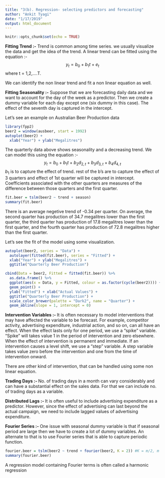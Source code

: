 ```yaml
---
title: "3(b). Regression- selecting predictors and forecasting"
author: "Ankit Tyagi"
date: "1/17/2019"
output: html_document
---
```


```r
knitr::opts_chunk$set(echo = TRUE)
```

**Fitting Trend :-**
Trend is common among time series. we usually visualize the data and get the idea of the trend. A linear trend can be fitted using the equation :- $$y_t = b_0 + b_1 t + e_t$$
where t = 1,2,....T. 

We can identify the non linear trend and fit a non linear equation as well.

**Fitting Seasonality :-** Suppose that we are forecasting daily data and we want to account for the day of the week as a predictor. Then we create a dummy variable for each day except one (six dummy in this case). The effect of the seventh day is captured in the intercept.

Let's see an example on Australian Beer Production data 
```r
library(fpp2)
beer2 = window(ausbeer, start = 1992)
autoplot(beer2) +
  xlab("Year") + ylab("Megalitres")
```

The quarterly data above shows seasonality and a decreasing trend.
We can model this using the equation :-
$$y_t = b_0 + b_1t + b_2d_{2,t} + b_3d_{3,t} + b_4d_{4,t}$$
$b_1$ is to capture the effect of trend. rest of the b's are to capture the effect of 3 quarters and effect of 1st quarter will be captured in intercept.
Coefficients associated with the other quarters are measures of the difference between those quarters and the first quarter.

```r
fit.beer = tslm(beer2 ~ trend + season)
summary(fit.beer)
```

There is an average negetive trend of -0.34 per quarter. On average, the second quarter has production of 34.7 megalitres lower than the first quarter, the third quarter has production of 17.8 megalitres lower than the first quarter, and the fourth quarter has production of 72.8 megalitres higher than the first quarter.

Let's see the fit of the model using some visualization.
```r
autoplot(beer2, series = "Data") +
  autolayer(fitted(fit.beer), series = "Fitted") +
  xlab("Year") + ylab("Megalitres") +
  ggtitle("Quarterly Beer Production")
```

```r
cbind(Data = beer2, Fitted = fitted(fit.beer)) %>% 
  as.data.frame() %>% 
  ggplot(aes(x = Data, y = Fitted, colour = as.factor(cycle(beer2)))) +
  geom_point() +
  ylab("Fitted") + xlab("Actual Values") +
  ggtitle("Quarterly Beer Production") +
  scale_color_brewer(palette = "Dark2", name = "Quarter") +
  geom_abline(slope = 1, intercept = 0)
```

**Intervention Variables :- **It is often necessary to model interventions that may have affected the variable to be forecast. For example, competitor activity, advertising expenditure, industrial action, and so on, can all have an effect.
When the effect lasts only for one period, we use a “spike” variable. "Spike" will takes value 1 in the period of intervention and zero elsewhere.
When the effect of intervention is permanent and immediate. If an intervention causes a level shift, we use a "step" variable. A step variable takes value zero before the intervention and one from the time of intervention onward.

There are other kind of intervention, that can be handled using some non linear equation.

**Trading Days :- **No. of trading days in a month can vary considerably and can have a substantial effect on the sales data. For that we can include no. of trading days as a variable.

**Distributed Lags :- **It is often useful to include advertising expenditure as a predictor. However, since the effect of advertising can last beyond the actual campaign, we need to include lagged values of advertising expenditure.

**Fourier Series :- **One issue with seasonal dummy variable is that if seasonal period are large then we have to create a lot of dummy variables. An alternate to that is to use Fourier series that is able to capture periodic function. 
```r
fourier.beer = tslm(beer2 ~ trend + fourier(beer2, K = 2)) #K = m/2, m = seasonal period
summary(fourier.beer)
```

A regression model containing Fourier terms is often called a harmonic regression